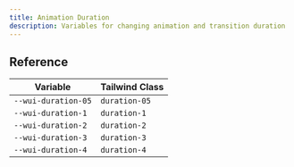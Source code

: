 ```yaml
---
title: Animation Duration
description: Variables for changing animation and transition duration
---
```


## Reference

| Variable            | Tailwind Class |
| ------------------- | -------------- |
| `--wui-duration-05` | `duration-05`  |
| `--wui-duration-1`  | `duration-1`   |
| `--wui-duration-2`  | `duration-2`   |
| `--wui-duration-3`  | `duration-3`   |
| `--wui-duration-4`  | `duration-4`   |
